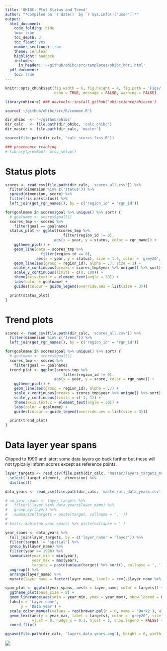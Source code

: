 ```yaml
---
title: 'OHIBC: Plot Status and Trend'
author: "*Compiled on `r date()` by `r Sys.info()['user']`*"
output:
  html_document:
    code_folding: hide
    toc: true
    toc_depth: 3
    toc_float: yes
    number_sections: true
    theme: cerulean
    highlight: haddock
    includes:
      in_header: '~/github/ohibc/src/templates/ohibc_hdr1.html'
  pdf_document:
    toc: true
---
```


``` r

knitr::opts_chunk$set(fig.width = 6, fig.height = 4, fig.path = 'Figs/',
                      echo = TRUE, message = FALSE, warning = FALSE)

library(ohicore) ### devtools::install_github('ohi-science/ohicore')

source('~/github/ohibc/src/R/common.R')

dir_ohibc  <- '~/github/ohibc'
dir_calc   <- file.path(dir_ohibc, 'calc_ohibc')
dir_master <- file.path(dir_calc, 'master')

source(file.path(dir_calc, 'calc_scores_fxns.R'))

### provenance tracking
# library(provRmd); prov_setup()

```


# Status plots

``` r

scores <- read_csv(file.path(dir_calc, 'scores_all.csv')) %>%
  filter(dimension %in% c('status')) %>%
  spread(dimension, score) %>%
  filter(!is.na(status)) %>%
  left_join(get_rgn_names(), by = c('region_id' = 'rgn_id'))

for(goalname in scores$goal %>% unique() %>% sort) {
  # goalname <- scores$goal[1]
  scores_tmp <- scores %>%
    filter(goal == goalname)
  status_plot <- ggplot(scores_tmp %>% 
                          filter(region_id != 0), 
                      aes(x = year, y = status, color = rgn_name)) +
    ggtheme_plot() +
    geom_line(data = scores_tmp %>% 
                filter(region_id == 0), 
              aes(x = year, y = status), size = 1.5, color = 'grey20', alpha = .8) +
    geom_line(aes(group = region_id), alpha = .7, size = 1) +
    scale_x_continuous(breaks = scores_tmp$year %>% unique() %>% sort) +
    scale_y_continuous(limits = c(0, 100)) +
    theme(axis.text.x = element_text(angle = 30)) +
    labs(color = goalname) +
    guides(colour = guide_legend(override.aes = list(size = 3)))

  print(status_plot)
}


```

# Trend plots

``` r

scores <- read_csv(file.path(dir_calc, 'scores_all.csv')) %>%
  filter(dimension %in% c('trend')) %>%
  left_join(get_rgn_names(), by = c('region_id' = 'rgn_id'))

for(goalname in scores$goal %>% unique() %>% sort) {
  # goalname <- scores$goal[1]
  scores_tmp <- scores %>%
    filter(goal == goalname)
  trend_plot <- ggplot(scores_tmp %>% 
                          filter(region_id != 0), 
                      aes(x = year, y = score, color = rgn_name)) +
    ggtheme_plot() +
    geom_line(aes(group = region_id), alpha = .7) +
    scale_x_continuous(breaks = scores_tmp$year %>% unique() %>% sort) +
    scale_y_continuous(limits = c(-1, 1)) +
    theme(axis.text.x = element_text(angle = 30)) +
    labs(color = goalname) +
    guides(colour = guide_legend(override.aes = list(size = 3)))

  print(trend_plot)
}

```


# Data layer year spans

Clipped to 1990 and later; some data layers go back farther but these will not typically inform scores except as reference points.

``` r

layer_targets <- read_csv(file.path(dir_calc, 'master/layers_targets_master.csv')) %>%
  select(-target_element, -dimension) %>%
  distinct()

data_years <- read_csv(file.path(dir_calc, 'master/all_data_years.csv'))

# no_year_spans <- layer_targets %>% 
#   filter(!layer %in% data_years$layer_name) %>%
#   group_by(layer) %>%
#   summarize(targets = paste(target, collapse = ', '))
# 
# knitr::kable(no_year_spans) %>% paste(collapse = '')

year_spans <- data_years %>%
  full_join(layer_targets, by = c('layer_name' = 'layer')) %>%
  filter(target != 'spatial') %>%
  group_by(layer_name) %>%
  filter(year >= 1990) %>%
  summarize(year_min = min(year),
            year_max = max(year),
            targets = paste(unique(target) %>% sort(), collapse = ', ')) %>%
  ungroup() %>%
  arrange(layer_name) %>%
  mutate(layer_name = factor(layer_name, levels = rev(.$layer_name %>% unique), ordered = TRUE))

span_plot <- ggplot(year_spans, aes(x = layer_name, color = targets)) +
  ggtheme_plot(base_size = 8) +
  geom_linerange(aes(ymin = year_min, ymax = year_max), show.legend = FALSE) +
  labs(x = 'Layer name',
       y = 'Data year') +
  scale_color_manual(values = rep(brewer.pal(n = 8, name = 'Dark2'), 4)) +
  geom_text(aes(y = year_max, label = targets), color = 'grey20', size = 1.6, 
            vjust = 0, nudge_x = 0.1, hjust = 1, show.legend = FALSE) +
  coord_flip()

ggsave(file.path(dir_calc, 'layers_data_years.png'), height = 6, width = 5)

```

![](layers_data_years.png)

